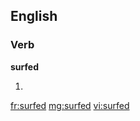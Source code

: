 ==English==

===Verb===
'''surfed'''

# {{past of|[[surf]]}}

[[fr:surfed]]
[[mg:surfed]]
[[vi:surfed]]